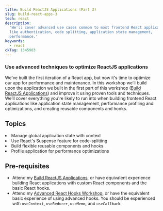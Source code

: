 ```yaml
---
title: Build ReactJS Applications (Part 3)
slug: build-react-apps-3
tech: react
description:
  'We’ll cover advanced use cases common to most frontend React applications
  like authentication, code splitting, application state management,
  performance.'
keywords:
  - react
ckTag: 1345903
---
```



### Use advanced techniques to optimize ReactJS applications

We've built the first iteration of a React app, but now it's time to optimize
our app for performance and maintenance. In this workshop we’ll build upon the
application we built in the first part of this workshop
([Build ReactJS Applications](/workshops/build-react-apps)) and improve it using
proven tools and techniques. We’ll cover everything you're likely to run into
when building frontend React applications like application state management,
performance profiling and optimizations, and creating reusable components and
hooks.

## Topics

<List>
  <Li checked>Manage global application state with context</Li>
  <Li checked>Use React's Suspense feature for code-splitting</Li>
  <Li checked>Build flexible reusable components and hooks</Li>
  <Li checked>Profile application for performance optimizations</Li>
</List>

## Pre-requisites

- Attend my [Build ReactJS Applications](/workshops/build-react-apps), or have
  equivalent experience building React applications with custom React components
  and the basic React hooks.
- Attend my [Advanced React Hooks Workshop](/workshops/advanced-react-hooks), or
  have the equivalent basic experience of using advanced hooks. You should be
  experienced with `useContext`, `useReducer`, `useMemo`, and `useCallback`.
